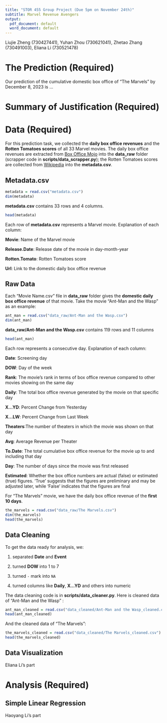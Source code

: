 ```yaml
---
title: "STOR 455 Group Project (Due 5pm on November 24th)"
subtitle: Marvel Revenue Avengers
output:
  pdf_document: default
  word_document: default
---
```


Liujie Zheng (730427441), Yuhan Zhou (730621041), Zhetao Zhang (730491003), Eliana Li (730521478)

# The Prediction (Required)

Our prediction of the cumulative domestic box office of "The Marvels" by December 8, 2023 is ...

# Summary of Justification (Required)

# Data (Required)

For this prediction task, we collected the **daily box office revenues** and the **Rotten Tomatoes scores** of all 33 Marvel movies. The daily box office revenues are extracted from [Box Office Mojo](https://www.boxofficemojo.com/) into the **data_raw** folder (scrapper code in **scripts/data_scrapper.py**); the Rotten Tomatoes scores are collected from [Wikipedia](https://en.wikipedia.org/wiki/List_of_Marvel_Cinematic_Universe_films) into the **metadata.csv**.

## Metadata.csv

```r
metadata = read.csv("metadata.csv")
dim(metadata)
```

**metadata.csv** contains 33 rows and 4 columns.

```r
head(metadata)
```

Each row of **metadata.csv** represents a Marvel movie. Explanation of each column:

**Movie**: Name of the Marvel movie

**Release.Date**: Release date of the movie in day-month-year

**Rotten.Tomato**: Rotten Tomatoes score

**Url**: Link to the domestic daily box office revenue

## Raw Data

Each "Movie Name.csv" file in **data_raw** folder gives the **domestic daily box office revenue** of that movie. Take the movie "Ant-Man and the Wasp" as an example:

```r
ant_man = read.csv("data_raw/Ant-Man and the Wasp.csv")
dim(ant_man)
```

**data_raw/Ant-Man and the Wasp.csv** contains 119 rows and 11 columns

```r
head(ant_man)
```

Each row represents a consecutive day. Explanation of each column:

**Date**: Screening day

**DOW**: Day of the week

**Rank**: The movie's rank in terms of box office revenue compared to other movies showing on the same day

**Daily**: The total box office revenue generated by the movie on that specific day

**X...YD**: Percent Change from Yesterday

**X...LW**: Percent Change from Last Week

**Theaters**:The number of theaters in which the movie was shown on that day

**Avg**: Average Revenue per Theater

**To.Date**: The total cumulative box office revenue for the movie up to and including that day

**Day**: The number of days since the movie was first released

**Estimated**: Whether the box office numbers are actual (false) or estimated (true) figures. 'True' suggests that the figures are preliminary and may be adjusted later, while 'False' indicates that the figures are final

For "The Marvels" movie, we have the daily box office revenue of the **first 10 days**.

```r
the_marvels = read.csv("data_raw/The Marvels.csv")
dim(the_marvels)
head(the_marvels)
```

## Data Cleaning

To get the data ready for analysis, we:

1) separated **Date** and **Event**

2) turned **DOW** into 1 to 7

3) turned `-` mark into `NA`

4) turned columns like **Daily**, **X\...YD** and others into numeric

The data cleaning code is in **scripts/data_cleaner.py**. Here is cleaned data of "Ant-Man and the Wasp" :

```r
ant_man_cleaned = read.csv("data_cleaned/Ant-Man and the Wasp_cleaned.csv")
head(ant_man_cleaned)
```

And the cleaned data of "The Marvels":

```r
the_marvels_cleaned = read.csv("data_cleaned/The Marvels_cleaned.csv")
head(the_marvels_cleaned)
```

## Data Visualization

Eliana Li's part

# Analysis (Required)

## Simple Linear Regression

Haoyang Li's part
